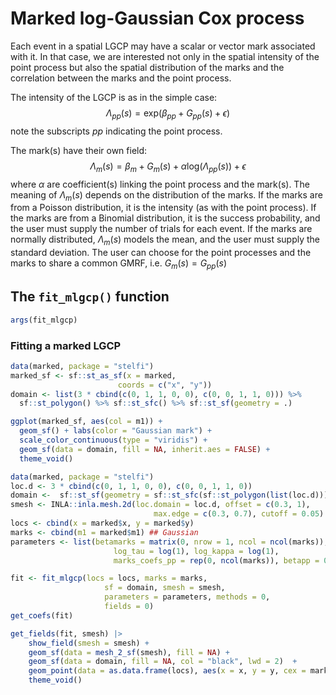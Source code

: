 # Marked log-Gaussian Cox process {#fit-marked}

Each event in a spatial LGCP may have a scalar or vector mark associated with it. In that case, we are interested not only in the spatial intensity of the point process but also the spatial distribution of the marks and the correlation between the marks and the point process. 

The intensity of the LGCP is as in the simple case:
$$\Lambda_{pp}(s) = \text{exp}(\beta_{pp} + G_{pp}(s) + \epsilon)$$
note the subscripts $pp$ indicating the point process. 

The mark(s) have their own field:
$$\Lambda_m(s)=\beta_{m}+G_m(s)+\alpha   \text{log}(\Lambda_{pp}(s)) +\epsilon$$
where $\alpha$ are coefficient(s) linking the point process and the mark(s). 
The meaning of $\Lambda_m(s)$ depends on the distribution of the marks. If the marks are from a Poisson distribution, it is the intensity (as with the point process). If the marks are from a Binomial distribution, it is the success probability, and the user must supply the number of trials for each event. If the marks are normally distributed, $\Lambda_m(s)$ models the mean, and the user must supply the standard deviation.
The user can choose for the point processes and the marks to share a common GMRF, i.e. $G_m(s) = G_{pp}(s)$


## The `fit_mlgcp()` function

```r
args(fit_mlgcp)
```

### Fitting a marked LGCP

```r
data(marked, package = "stelfi")
marked_sf <- sf::st_as_sf(x = marked,
                        coords = c("x", "y"))
domain <- list(3 * cbind(c(0, 1, 1, 0, 0), c(0, 0, 1, 1, 0))) %>%
  sf::st_polygon() %>% sf::st_sfc() %>% sf::st_sf(geometry = .)

ggplot(marked_sf, aes(col = m1)) + 
  geom_sf() + labs(color = "Gaussian mark") +
  scale_color_continuous(type = "viridis") +
  geom_sf(data = domain, fill = NA, inherit.aes = FALSE) +
  theme_void()
```

```r
data(marked, package = "stelfi")
loc.d <- 3 * cbind(c(0, 1, 1, 0, 0), c(0, 0, 1, 1, 0))
domain <-  sf::st_sf(geometry = sf::st_sfc(sf::st_polygon(list(loc.d))))
smesh <- INLA::inla.mesh.2d(loc.domain = loc.d, offset = c(0.3, 1),
                                max.edge = c(0.3, 0.7), cutoff = 0.05)
locs <- cbind(x = marked$x, y = marked$y)
marks <- cbind(m1 = marked$m1) ## Gaussian
parameters <- list(betamarks = matrix(0, nrow = 1, ncol = ncol(marks)),
                       log_tau = log(1), log_kappa = log(1),
                       marks_coefs_pp = rep(0, ncol(marks)), betapp = 0)

fit <- fit_mlgcp(locs = locs, marks = marks,
                     sf = domain, smesh = smesh,
                     parameters = parameters, methods = 0,
                     fields = 0)
get_coefs(fit)
```


```r
get_fields(fit, smesh) |>
    show_field(smesh = smesh) +
	geom_sf(data = mesh_2_sf(smesh), fill = NA) +
	geom_sf(data = domain, fill = NA, col = "black", lwd = 2)  +
	geom_point(data = as.data.frame(locs), aes(x = x, y = y, cex = marks), alpha = 0.3, inherit.aes = FALSE) +
	theme_void()
```